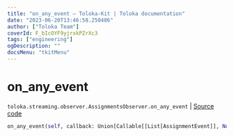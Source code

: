 ```yaml
---
title: "on_any_event — Toloka-Kit | Toloka documentation"
date: "2023-06-20T13:46:58.250486"
author: ["Toloka Team"]
coverId: F_bIcOYF9yjrxkPZrXc3
tags: ["engineering"]
ogDescription: ""
docsMenu: "tkitMenu"
---
```


# on_any_event

`toloka.streaming.observer.AssignmentsObserver.on_any_event` | [Source code](https://github.com/Toloka/toloka-kit/blob/v1.2.0/src/streaming/observer.py#L389)

```python
on_any_event(self, callback: Union[Callable[[List[AssignmentEvent]], None], Callable[[List[AssignmentEvent]], Awaitable[None]]])
```